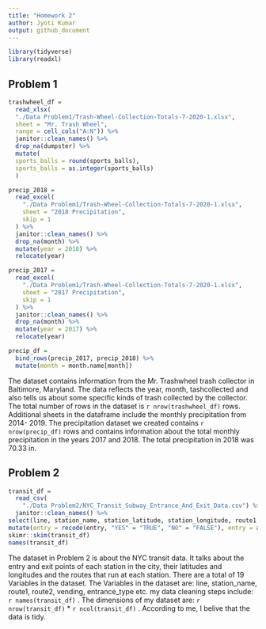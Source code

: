 ```yaml
---
title: "Homework 2"
author: Jyoti Kumar
output: github_document
---
```

``` r
library(tidyverse)
library(readxl)
```

## Problem 1

```r
trashwheel_df = 
  read_xlsx(
  "./Data Problem1/Trash-Wheel-Collection-Totals-7-2020-1.xlsx",
  sheet = "Mr. Trash Wheel", 
  range = cell_cols("A:N")) %>% 
  janitor::clean_names() %>% 
  drop_na(dumpster) %>%
  mutate(
  sports_balls = round(sports_balls),
  sports_balls = as.integer(sports_balls)
  )
```

```r
precip_2018 =
  read_excel(
    "./Data Problem1/Trash-Wheel-Collection-Totals-7-2020-1.xlsx",
    sheet = "2018 Precipitation",
    skip = 1
  ) %>% 
  janitor::clean_names() %>% 
  drop_na(month) %>% 
  mutate(year = 2018) %>% 
  relocate(year)
```

```r
precip_2017 =
  read_excel(
    "./Data Problem1/Trash-Wheel-Collection-Totals-7-2020-1.xlsx",
    sheet = "2017 Precipitation",
    skip = 1
  ) %>% 
  janitor::clean_names() %>% 
  drop_na(month) %>% 
  mutate(year = 2017) %>% 
  relocate(year)
```

```r
precip_df =
  bind_rows(precip_2017, precip_2018) %>% 
  mutate(month = month.name[month])
```

The dataset contains information from the Mr. Trashwheel trash collector in Baltimore, Maryland. The data reflects the year, month, tashcollected and also tells us about some specific kinds of trash collected by the collector. The total number of rows in the dataset is `r nrow(trashwheel_df)` rows. Additional sheets in the dataframe include the monthly precipitation from 2014- 2019. The precipitation dataset we created contains `r nrow(precip_df)` rows and contains information about the total monthly precipitation in the years 2017 and 2018. The total precipitation in 2018 was 70.33 in. 


## Problem 2

```r
transit_df =
  read_csv(
    "./Data Problem2/NYC_Transit_Subway_Entrance_And_Exit_Data.csv") %>% 
  janitor::clean_names() %>% 
select(line, station_name, station_latitude, station_longitude, route1:route11, entry, vending, entrance_type, ada) %>% 
mutate(entry = recode(entry, "YES" = "TRUE", "NO" = "FALSE"), entry = as.logical(entry))
skimr::skim(transit_df)
names(transit_df)
```

The dataset in Problem 2 is about the NYC transit data. It talks about the entry and exit points of each station in the city, their latitudes and longitudes and the routes that run at each station. There are a total of 19 Variables in the dataset. The Variables in the dataset are: line, station_name, route1, route2, vending, entrance_type etc. my data cleaning steps include: `r names(transit_df)` . The dimensions of my dataset are: `r nrow(transit_df)` * `r ncol(transit_df)` . According to me, I belive that the data is tidy.
